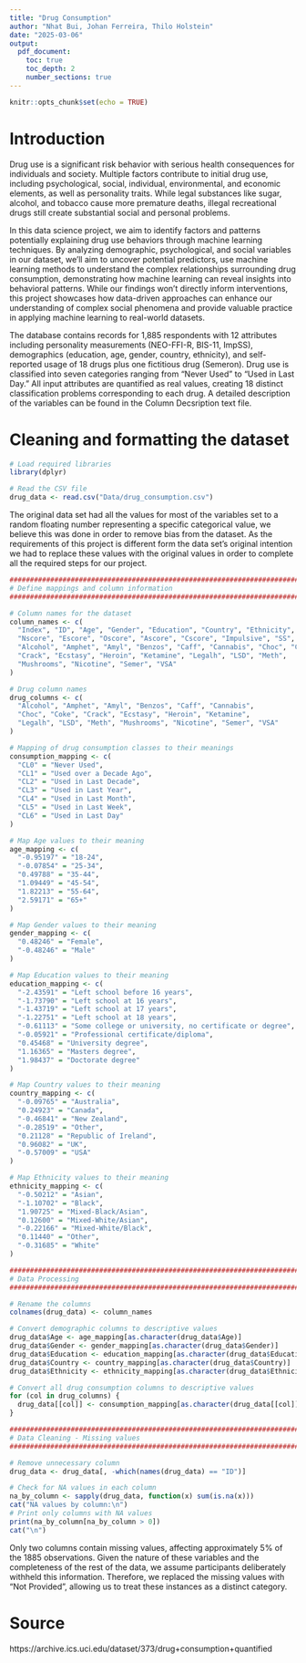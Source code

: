 ```yaml
---
title: "Drug Consumption"
author: "Nhat Bui, Johan Ferreira, Thilo Holstein"
date: "2025-03-06"
output: 
  pdf_document:
    toc: true
    toc_depth: 2
    number_sections: true
---
```


```r
knitr::opts_chunk$set(echo = TRUE)
```

\newpage
# Introduction

Drug use is a significant risk behavior with serious health consequences for individuals and society. Multiple factors contribute to initial drug use, including psychological, social, individual, environmental, and economic elements, as well as personality traits. While legal substances like sugar, alcohol, and tobacco cause more premature deaths, illegal recreational drugs still create substantial social and personal problems.

In this data science project, we aim to identify factors and patterns potentially explaining drug use behaviors through machine learning techniques. By analyzing demographic, psychological, and social variables in our dataset, we'll aim to uncover potential predictors, use machine learning methods to understand the complex relationships surrounding drug consumption, demonstrating how machine learning can reveal insights into behavioral patterns. While our findings won't directly inform interventions, this project showcases how data-driven approaches can enhance our understanding of complex social phenomena and provide valuable practice in applying machine learning to real-world datasets.

The database contains records for 1,885 respondents with 12 attributes including personality measurements (NEO-FFI-R, BIS-11, ImpSS), demographics (education, age, gender, country, ethnicity), and self-reported usage of 18 drugs plus one fictitious drug (Semeron). Drug use is classified into seven categories ranging from "Never Used" to "Used in Last Day." All input attributes are quantified as real values, creating 18 distinct classification problems corresponding to each drug. A detailed description of the variables can be found in the Column Decsription text file.

# Cleaning and formatting the dataset

```r
# Load required libraries
library(dplyr)
```

```r
# Read the CSV file
drug_data <- read.csv("Data/drug_consumption.csv")
```

The original data set had all the values for most of the variables set to a random floating number representing a specific categorical value, we believe this was done in order to remove bias from the dataset. As the requirements of this project is different form the data set's original intention we had to replace these values with the original values in order to complete all the required steps for our project.

```r
###############################################################################
# Define mappings and column information
###############################################################################

# Column names for the dataset
column_names <- c(
  "Index", "ID", "Age", "Gender", "Education", "Country", "Ethnicity", 
  "Nscore", "Escore", "Oscore", "Ascore", "Cscore", "Impulsive", "SS", 
  "Alcohol", "Amphet", "Amyl", "Benzos", "Caff", "Cannabis", "Choc", "Coke", 
  "Crack", "Ecstasy", "Heroin", "Ketamine", "Legalh", "LSD", "Meth", 
  "Mushrooms", "Nicotine", "Semer", "VSA"
)

# Drug column names
drug_columns <- c(
  "Alcohol", "Amphet", "Amyl", "Benzos", "Caff", "Cannabis", 
  "Choc", "Coke", "Crack", "Ecstasy", "Heroin", "Ketamine", 
  "Legalh", "LSD", "Meth", "Mushrooms", "Nicotine", "Semer", "VSA"
)

# Mapping of drug consumption classes to their meanings
consumption_mapping <- c(
  "CL0" = "Never Used",
  "CL1" = "Used over a Decade Ago",
  "CL2" = "Used in Last Decade", 
  "CL3" = "Used in Last Year",
  "CL4" = "Used in Last Month",
  "CL5" = "Used in Last Week",
  "CL6" = "Used in Last Day"
)

# Map Age values to their meaning
age_mapping <- c(
  "-0.95197" = "18-24",
  "-0.07854" = "25-34",
  "0.49788" = "35-44",
  "1.09449" = "45-54",
  "1.82213" = "55-64",
  "2.59171" = "65+"
)

# Map Gender values to their meaning
gender_mapping <- c(
  "0.48246" = "Female",
  "-0.48246" = "Male"
)

# Map Education values to their meaning
education_mapping <- c(
  "-2.43591" = "Left school before 16 years",
  "-1.73790" = "Left school at 16 years",
  "-1.43719" = "Left school at 17 years",
  "-1.22751" = "Left school at 18 years",
  "-0.61113" = "Some college or university, no certificate or degree",
  "-0.05921" = "Professional certificate/diploma",
  "0.45468" = "University degree",
  "1.16365" = "Masters degree",
  "1.98437" = "Doctorate degree"
)

# Map Country values to their meaning
country_mapping <- c(
  "-0.09765" = "Australia",
  "0.24923" = "Canada",
  "-0.46841" = "New Zealand",
  "-0.28519" = "Other",
  "0.21128" = "Republic of Ireland",
  "0.96082" = "UK",
  "-0.57009" = "USA"
)

# Map Ethnicity values to their meaning
ethnicity_mapping <- c(
  "-0.50212" = "Asian",
  "-1.10702" = "Black",
  "1.90725" = "Mixed-Black/Asian",
  "0.12600" = "Mixed-White/Asian",
  "-0.22166" = "Mixed-White/Black",
  "0.11440" = "Other",
  "-0.31685" = "White"
)
```

```r
###############################################################################
# Data Processing
###############################################################################

# Rename the columns 
colnames(drug_data) <- column_names

# Convert demographic columns to descriptive values
drug_data$Age <- age_mapping[as.character(drug_data$Age)]
drug_data$Gender <- gender_mapping[as.character(drug_data$Gender)]
drug_data$Education <- education_mapping[as.character(drug_data$Education)]
drug_data$Country <- country_mapping[as.character(drug_data$Country)]
drug_data$Ethnicity <- ethnicity_mapping[as.character(drug_data$Ethnicity)]

# Convert all drug consumption columns to descriptive values
for (col in drug_columns) {
  drug_data[[col]] <- consumption_mapping[as.character(drug_data[[col]])]
}
```

```r
###############################################################################
# Data Cleaning - Missing values
###############################################################################

# Remove unnecessary column
drug_data <- drug_data[, -which(names(drug_data) == "ID")]

# Check for NA values in each column
na_by_column <- sapply(drug_data, function(x) sum(is.na(x)))
cat("NA values by column:\n")
# Print only columns with NA values
print(na_by_column[na_by_column > 0])  
cat("\n")
```

Only two columns contain missing values, affecting approximately 5% of the 1885 observations. Given the nature of these variables and the completeness of the rest of the data, we assume participants deliberately withheld this information. Therefore, we replaced the missing values with "Not Provided", allowing us to treat these instances as a distinct category.

# Source
https://archive.ics.uci.edu/dataset/373/drug+consumption+quantified